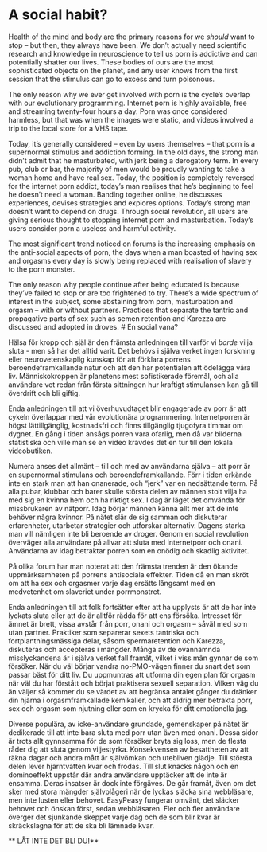 # A social habit?

Health of the mind and body are the primary reasons for we *should* want to stop -- but then, they always have been. We don't actually need scientific research and knowledge in neuroscience to tell us porn is addictive and can potentially shatter our lives. These bodies of ours are the most sophisticated objects on the planet, and any user knows from the first session that the stimulus can go to excess and turn poisonous.

The only reason why we ever get involved with porn is the cycle's overlap with our evolutionary programming. Internet porn is highly available, free and streaming twenty-four hours a day. Porn was once considered harmless, but that was when the images were static, and videos involved a trip to the local store for a VHS tape.

Today, it's generally considered -- even by users themselves -- that porn is a supernormal stimulus and addiction forming. In the old days, the strong man didn't admit that he masturbated, with jerk being a derogatory term. In every pub, club or bar, the majority of men would be proudly wanting to take a woman home and have real sex. Today, the position is completely reversed for the internet porn addict, today's man realises that he's beginning to feel he doesn't need a woman. Banding together online, he discusses experiences, devises strategies and explores options. Today's strong man doesn't want to depend on drugs. Through social revolution, all users are giving serious thought to stopping internet porn and masturbation. Today's users consider porn a useless and harmful activity.

The most significant trend noticed on forums is the increasing emphasis on the anti-social aspects of porn, the days when a man boasted of having sex and orgasms every day is slowly being replaced with realisation of slavery to the porn monster.

The only reason why people continue after being educated is because they've failed to stop or are too frightened to try. There's a wide spectrum of interest in the subject, some abstaining from porn, masturbation and orgasm -- with or without partners. Practices that separate the tantric and propagative parts of sex such as semen retention and Karezza are discussed and adopted in droves. # En social vana?

Hälsa för kropp och själ är den främsta anledningen till varför vi *borde* vilja sluta - men så har det alltid varit. Det behövs i själva verket ingen forskning eller neurovetenskaplig kunskap för att förklara porrens beroendeframkallande natur och att den har potentialen att ödelägga våra liv. Människokroppen är planetens mest sofistikerade föremål, och alla användare vet redan från första sittningen hur kraftigt stimulansen kan gå till överdrift och bli giftig.

Enda anledningen till att vi överhuvudtaget blir engagerade av porr är att cykeln överlappar med vår evolutionära programmering. Internetporren är högst lättillgänglig, kostnadsfri och finns tillgänglig tjugofyra timmar om dygnet. En gång i tiden ansågs porren vara ofarlig, men då var bilderna statistiska och ville man se en video krävdes det en tur till den lokala videobutiken.

Numera anses det allmänt -- till och med av användarna själva -- att porr är en supernormal stimulans och beroendeframkallande. Förr i tiden erkände inte en stark man att han onanerade, och "jerk" var en nedsättande term. På alla pubar, klubbar och barer skulle största delen av männen stolt vilja ha med sig en kvinna hem och ha riktigt sex. I dag är läget det omvända för missbrukaren av nätporr. Idag börjar männen känna allt mer att de inte behöver några kvinnor. På nätet slår de sig samman och diskuterar erfarenheter, utarbetar strategier och utforskar alternativ. Dagens starka man vill nämligen inte bli beroende av droger. Genom en social revolution överväger alla användare på allvar att sluta med internetporr och onani. Användarna av idag betraktar porren som en onödig och skadlig aktivitet.

På olika forum har man noterat att den främsta trenden är den ökande uppmärksamheten på porrens antisociala effekter. Tiden då en man skröt om att ha sex och orgasmer varje dag ersätts långsamt med en medvetenhet om slaveriet under porrmonstret.

Enda anledningen till att folk fortsätter efter att ha upplysts är att de har inte lyckats sluta eller att de är alltför rädda för att ens försöka. Intresset för ämnet är brett, vissa avstår från porr, onani och orgasm -- såväl med som utan partner. Praktiker som separerar sexets tantriska och fortplantningsmässiga delar, såsom spermaretention och Karezza, diskuteras och accepteras i mängder. Många av de ovannämnda misslyckandena är i själva verket fall framåt, vilket i viss mån gynnar de som försöker. När du väl börjar vandra no-PMO-vägen finner du snart det som passar bäst för ditt liv. Du uppmuntras att utforma din egen plan för orgasm när väl du har förstått och börjat praktisera sexuell separation. Vilken väg du än väljer så kommer du se värdet av att begränsa antalet gånger du dränker din hjärna i orgasmframkallade kemikalier, och att aldrig mer betrakta porr, sex och orgasm som njutning eller som en krycka för ditt emotionella jag.

Diverse populära, av icke-användare grundade, gemenskaper på nätet är dedikerade till att inte bara sluta med porr utan även med onani. Dessa sidor är trots allt gynnsamma för de som försöker bryta sig loss, men de flesta råder dig att sluta genom viljestyrka. Konsekvensen av besattheten av att räkna dagar och andra mått är självömkan och utebliven glädje. Till största delen lever hjärntvätten kvar och frodas. Till slut knäcks någon och en dominoeffekt uppstår där andra användare upptäcker att de inte är ensamma. Deras insatser är dock inte förgäves. De går framåt, även om det sker med stora mängder självplågeri när de lyckas släcka sina webbläsare, men inte lusten eller behovet. EasyPeasy fungerar omvänt, det släcker behovet och önskan först, sedan webbläsaren. Fler och fler användare överger det sjunkande skeppet varje dag och de som blir kvar är skräckslagna för att de ska bli lämnade kvar.

** LÅT INTE DET BLI DU!**

